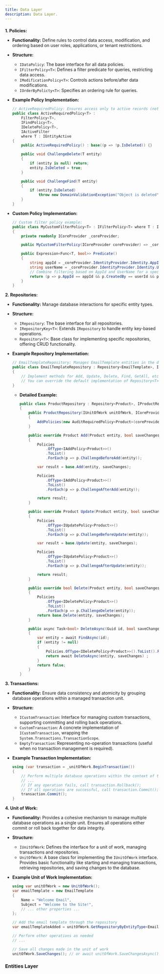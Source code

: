 ```yaml
---
title: Data Layer
description: Data Layer.
---
```

### 

**1. Policies:**

- **Functionality:** Define rules to control data access, modification, and ordering based on user roles, applications, or tenant restrictions.
- **Structure:**
    - `IDataPolicy`: The base interface for all data policies.
    - `IFilterPolicy<T>`: Defines a filter predicate for queries, restricting data access.
    - `IModificationPolicy<T>`: Controls actions before/after data modifications.
    - `IOrderByPolicty<T>`: Specifies an ordering rule for queries.
- **Example Policy Implementation:**
    
    ```csharp
    // ActiveRequiredPolicy: Ensures access only to active records (not deleted)
    public class ActiveRequiredPolicy<T> :
        FilterPolicy<T>,
        IFindPolicy<T>,
        IDeletePolicy<T>,
        IActiveFilter
        where T : IEntityActive
    {
        public ActiveRequiredPolicy() : base((p => !p.IsDeleted)) {}
    
        public void ChallengeDelete(T entity)
        {
            if (entity is null) return;
            entity.IsDeleted = true;
        }
    
        public void ChallengeFind(T entity)
        {
            if (entity.IsDeleted)
                throw new DomainValidationException("Object is deleted");
        }
    }
    
    ```
    
- **Custom Policy Implementation:**
    
    ```csharp
    // Custom filter policy example:
    public class MyCustomFilterPolicy<T> : IFilterPolicy<T> where T : IEntityAudit, IAppEntity
    {
        private readonly ICoreProvider _coreProvider;
    
        public MyCustomFilterPolicy(ICoreProvider coreProvider) => _coreProvider = coreProvider;
    
        public Expression<Func<T, bool>> Predicate()
        {
            string appId = _coreProvider.IdentityProvider.Identity.AppId;
            string userName = _coreProvider.IdentityProvider.Identity.UserName;
            // Combine filtering based on AppId and UserName for a specific custom logic
            return (p => p.AppId == appId && p.CreatedBy == userId && p.Name.StartsWith(userName));
        }
    }
    
    ```
    

**2. Repositories:**

- **Functionality:** Manage database interactions for specific entity types.
- **Structure:**
    - `IRepository`: The base interface for all repositories.
    - `IRepositoryKey<T>`: Extends `IRepository` to handle entity key-based operations.
    - `Repository<T>`: Base class for implementing specific repositories, offering CRUD functionality.
- **Example Repository Implementation:**
    
    ```csharp
    // EmailTemplateRepository: Manages EmailTemplate entities in the database
    public class EmailTemplateRepository : Repository<EmailTemplate>, IEmailTemplateRepository
    {
        // Implement methods for Add, Update, Delete, Find, GetAll, etc.
        // You can override the default implementation of Repository<T> if needed.
    }
    
    ```
    
    - **Detailed Example:**
        
        ```csharp
        public class ProductRepository : Repository<Product>, IProductRepository
        {
            public ProductRepository(IUnitOfWork unitOfWork, ICoreProvider coreProvider) : base(unitOfWork, coreProvider)
            {
                AddPolicies(new AuditRequiredPolicy<Product>(coreProvider), new ActiveRequiredPolicy<Product>());
            }
        
            public override Product Add(Product entity, bool saveChanges = false)
            {
                Policies
                    .OfType<IAddPolicy<Product>>()
                    .ToList()
                    .ForEach(p => p.ChallengeBeforeAdd(entity));
        
                var result = base.Add(entity, saveChanges);
        
                Policies
                    .OfType<IAddPolicy<Product>>()
                    .ToList()
                    .ForEach(p => p.ChallengeAfterAdd(entity));
        
                return result;
            }
        
            public override Product Update(Product entity, bool saveChanges = false)
            {
                Policies
                    .OfType<IUpdatePolicy<Product>>()
                    .ToList()
                    .ForEach(p => p.ChallengeBeforeUpdate(entity));
        
                var result = base.Update(entity, saveChanges);
        
                Policies
                    .OfType<IUpdatePolicy<Product>>()
                    .ToList()
                    .ForEach(p => p.ChallengeAfterUpdate(entity));
        
                return result;
            }
        
            public override bool Delete(Product entity, bool saveChanges = false)
            {
                Policies
                    .OfType<IDeletePolicy<Product>>()
                    .ToList()
                    .ForEach(p => p.ChallengeDelete(entity));
                return base.Delete(entity, saveChanges);
            }
        
            public async Task<bool> DeleteAsync(Guid id, bool saveChanges = false)
            {
                var entity = await FindAsync(id);
                if (entity != null)
                {
                    Policies.OfType<IDeletePolicy<Product>>().ToList().ForEach(p => p.ChallengeDelete(entity));
                    return await DeleteAsync(entity, saveChanges) ;
                }
                return false;
            }
        }
        
        ```
        

**3. Transactions:**

- **Functionality:** Ensure data consistency and atomicity by grouping database operations within a managed transaction unit.
- **Structure:**
    - `ICustomTransaction`: Interface for managing custom transactions, supporting committing and rolling back operations.
    - `CustomTransaction`: A concrete implementation of `ICustomTransaction`, wrapping the `System.Transactions.TransactionScope`.
    - `EmptyTransaction`: Representing no-operation transactions (useful when no transaction management is required).
- **Example Transaction Implementation:**
    
    ```csharp
    using (var transaction = _unitOfWork.BeginTransaction())
    {
        // Perform multiple database operations within the context of this transaction
        // ...
        // If any operation fails, call transaction.Rollback();
        // If all operations are successful, call transaction.Commit();
        transaction.Commit();
    }
    
    ```
    

**4. Unit of Work:**

- **Functionality:** Provides a cohesive mechanism to manage multiple database operations as a single unit. Ensures all operations either commit or roll back together for data integrity.
- **Structure:**
    - `IUnitOfWork`: Defines the interface for a unit of work, managing transactions and repositories.
    - `UnitOfWork`: A base class for implementing the `IUnitOfWork` interface. Provides basic functionality like starting and managing transactions, retrieving repositories, and saving changes to the database.
- **Example Unit of Work Implementation:**
    
    ```csharp
    using var unitOfWork = new UnitOfWork();
    var emailTemplate = new EmailTemplate
    {
        Name = "Welcome Email",
        Subject = "Welcome to the Site!",
        // ... other properties ...
    };
    
    // Add the email template through the repository
    var emailTemplateAdded = unitOfWork.GetRepositoryByEntityType<EmailTemplate>().Add(emailTemplate, true); // save changes to DB
    
    // Perform other operations as needed
    // ...
    
    // Save all changes made in the unit of work
    unitOfWork.SaveChanges(); // or await unitOfWork.SaveChangesAsync() for asynchronous operations
    
    ```
    

### **Entities Layer**